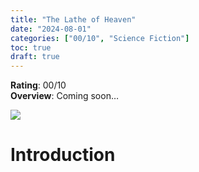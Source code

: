 ```yaml
---
title: "The Lathe of Heaven"
date: "2024-08-01"
categories: ["00/10", "Science Fiction"]
toc: true
draft: true
---
```


**Rating**: 00/10 </br> **Overview**: Coming soon...

![](images/clipboard-1208801698.png)


# Introduction 